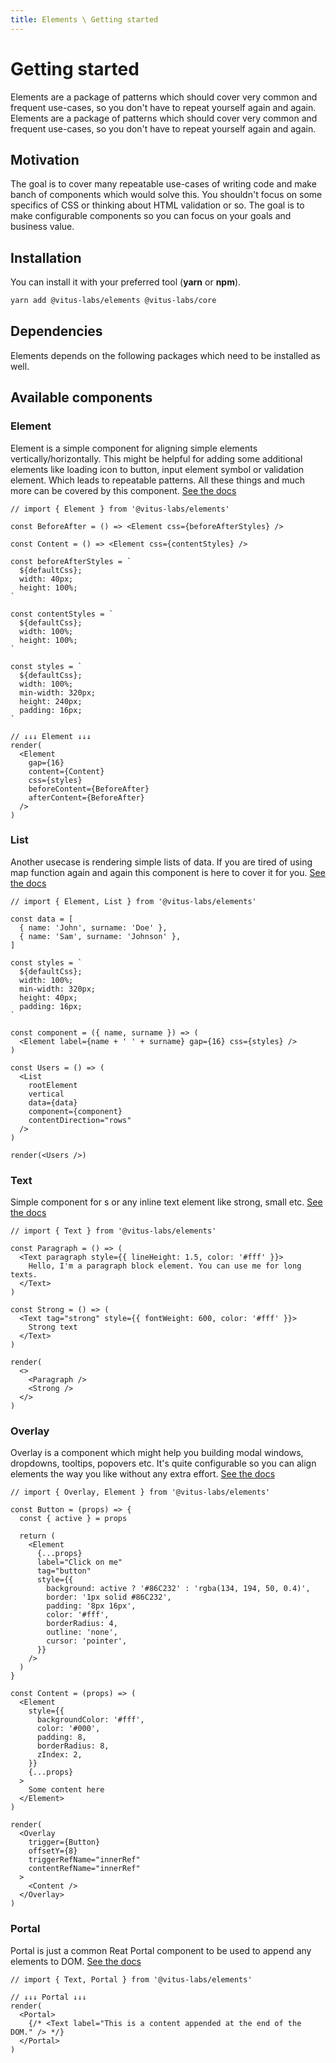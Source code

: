 ```yaml
---
title: Elements \ Getting started
---
```


# Getting started

Elements are a package of patterns which should cover very common and
frequent use-cases, so you don't have to repeat yourself again and again.
Elements are a package of patterns which should cover very common and
frequent use-cases, so you don't have to repeat yourself again and again.

## Motivation

The goal is to cover many repeatable use-cases of writing code and make
banch of components which would solve this. You shouldn't focus on some
specifics of CSS or thinking about HTML validation or so. The goal is to
make configurable components so you can focus on your goals and business
value.

## Installation

You can install it with your preferred tool (**yarn** or **npm**).

```bash live=false
yarn add @vitus-labs/elements @vitus-labs/core
```

## Dependencies

Elements depends on the following packages which need to be installed as
well.

## Available components

### Element

Element is a simple component for aligning simple elements
vertically/horizontally. This might be helpful for adding some
additional elements like loading icon to button, input element symbol
or validation element. Which leads to repeatable patterns. All these
things and much more can be covered by this component. [See the
docs](/docs/ui-system/elements/element)

```tsx
// import { Element } from '@vitus-labs/elements'

const BeforeAfter = () => <Element css={beforeAfterStyles} />

const Content = () => <Element css={contentStyles} />

const beforeAfterStyles = `
  ${defaultCss};
  width: 40px;
  height: 100%;
`

const contentStyles = `
  ${defaultCss};
  width: 100%;
  height: 100%;
`

const styles = `
  ${defaultCss};
  width: 100%;
  min-width: 320px;
  height: 240px;
  padding: 16px;
`

// ↓↓↓ Element ↓↓↓
render(
  <Element
    gap={16}
    content={Content}
    css={styles}
    beforeContent={BeforeAfter}
    afterContent={BeforeAfter}
  />
)
```

### List

Another usecase is rendering simple lists of data. If you are tired of
using map function again and again this component is here to cover it
for you. [See the docs](/docs/ui-system/elements/list)

```tsx
// import { Element, List } from '@vitus-labs/elements'

const data = [
  { name: 'John', surname: 'Doe' },
  { name: 'Sam', surname: 'Johnson' },
]

const styles = `
  ${defaultCss};
  width: 100%;
  min-width: 320px;
  height: 40px;
  padding: 16px;
`

const component = ({ name, surname }) => (
  <Element label={name + ' ' + surname} gap={16} css={styles} />
)

const Users = () => (
  <List
    rootElement
    vertical
    data={data}
    component={component}
    contentDirection="rows"
  />
)

render(<Users />)
```

### Text

Simple component for s or any inline text element like strong, small
etc. [See the docs](/docs/ui-system/elements/text)

```tsx
// import { Text } from '@vitus-labs/elements'

const Paragraph = () => (
  <Text paragraph style={{ lineHeight: 1.5, color: '#fff' }}>
    Hello, I'm a paragraph block element. You can use me for long texts.
  </Text>
)

const Strong = () => (
  <Text tag="strong" style={{ fontWeight: 600, color: '#fff' }}>
    Strong text
  </Text>
)

render(
  <>
    <Paragraph />
    <Strong />
  </>
)
```

### Overlay

Overlay is a component which might help you building modal windows,
dropdowns, tooltips, popovers etc. It's quite configurable so you can
align elements the way you like without any extra effort. [See the
docs](/docs/ui-system/elements/overlay)

```tsx
// import { Overlay, Element } from '@vitus-labs/elements'

const Button = (props) => {
  const { active } = props

  return (
    <Element
      {...props}
      label="Click on me"
      tag="button"
      style={{
        background: active ? '#86C232' : 'rgba(134, 194, 50, 0.4)',
        border: '1px solid #86C232',
        padding: '8px 16px',
        color: '#fff',
        borderRadius: 4,
        outline: 'none',
        cursor: 'pointer',
      }}
    />
  )
}

const Content = (props) => (
  <Element
    style={{
      backgroundColor: '#fff',
      color: '#000',
      padding: 8,
      borderRadius: 8,
      zIndex: 2,
    }}
    {...props}
  >
    Some content here
  </Element>
)

render(
  <Overlay
    trigger={Button}
    offsetY={8}
    triggerRefName="innerRef"
    contentRefName="innerRef"
  >
    <Content />
  </Overlay>
)
```

### Portal

Portal is just a common Reat Portal component to be used to append any
elements to DOM. [See the docs](/docs/ui-system/elements/portal)

```tsx live=false
// import { Text, Portal } from '@vitus-labs/elements'

// ↓↓↓ Portal ↓↓↓
render(
  <Portal>
    {/* <Text label="This is a content appended at the end of the DOM." /> */}
  </Portal>
)
```
